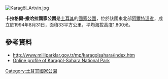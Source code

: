 [[Image:Karagöl_Artvin.jpg|right]]
{{coords|41|13|N|42|27|E|region:TR|display=title}}

'''卡拉格爾-撒哈拉國家公園'''是[[土耳其|土耳其]]的[[國家公園|國家公園]]，位於該國東北部[[阿爾特溫省|阿爾特溫省]]，成立於1994年8月31日，面積33平方公里，平均海拔高度1,800米。

==參考資料==
* http://www.milliparklar.gov.tr/mp/karagolsahara/index.htm {{Wayback|url=http://www.milliparklar.gov.tr/mp/karagolsahara/index.htm |date=20140910160554 }}
* [http://www.world-wildlife-adventures.com/directory/turkey/wildlife-park.asp?sanctuary=Karagol-Sahara+National+Park&state=Artvin+Province Online profile of Karagöl-Sahara National Park] {{Wayback|url=http://www.world-wildlife-adventures.com/directory/turkey/wildlife-park.asp?sanctuary=Karagol-Sahara+National+Park&state=Artvin+Province |date=20091011234332 }}

{{Turkey-geo-stub}}
[[Category:土耳其國家公園|Category:土耳其國家公園]]